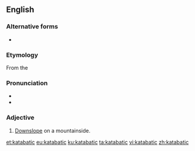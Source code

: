==English==

===Alternative forms===
* {{l/en|catabatic}}

===Etymology===
From the {{etyl|grc|en}} {{term|κατάβασις||descent|lang=grc}}

===Pronunciation===
* {{IPA|/kætəˈbætɪk/|lang=en}}
* {{rhymes|ætɪk|lang=en}}

===Adjective===
{{en-adj|-}}
{{wikipedia|Katabatic wind}}

# {{context|meteorology|of airflow|lang=en}} [[downslope|Downslope]] on a mountainside.

[[et:katabatic]]
[[eu:katabatic]]
[[ku:katabatic]]
[[ta:katabatic]]
[[vi:katabatic]]
[[zh:katabatic]]